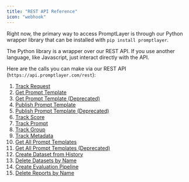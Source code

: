 ```yaml
---
title: "REST API Reference"
icon: "webhook"
---
```


Right now, the primary way to access PromptLayer is through our Python wrapper library that can be installed with `pip install promptlayer`.

The Python library is a wrapper over our REST API. If you use another language, like Javascript, just interact directly with the API.

Here are the calls you can make via our REST API (`https://api.promptlayer.com/rest`):

1. [Track Request](/reference/track-request)
2. [Get Prompt Template](/reference/templates-get)
3. [Get Prompt Template (Deprecated)](/reference/get-prompt-template)
4. [Publish Prompt Template](/reference/templates-publish)
5. [Publish Prompt Template (Deprecated)](/reference/publish-prompt-template)
6. [Track Score](/reference/track-score)
7. [Track Prompt](/reference/track-prompt)
8. [Track Group](/reference/track-group)
9. [Track Metadata](/reference/track-metadata)
10. [Get All Prompt Templates](/reference/list-prompt-templates)
11. [Get All Prompt Templates (Deprecated)](/reference/get-prompts)
12. [Create Dataset from History](/reference/dataset-from-filter-params)
13. [Delete Datasets by Name](/reference/delete-datasets-by-name)  
14. [Create Evaluation Pipeline](/reference/create-reports)
15. [Delete Reports by Name](/reference/delete-reports-by-name)